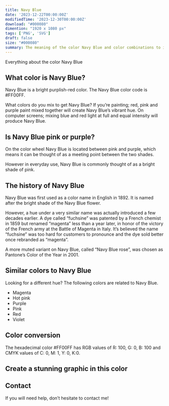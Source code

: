 ```yaml
---
title: Navy Blue
date: '2023-12-22T00:00:00Z'
modifiedTime: '2023-12-30T00:00:00Z'
download: "#000080"
dimention: "1920 x 1080 px"
tags: ['PNG', 'SVG']
draft: false
size: "#000080"
summary: The meaning of the color Navy Blue and color combinations to inspire your next design.
---
```


Everything about the color Navy Blue

## What color is Navy Blue?

Navy Blue is a bright purplish-red color. The Navy Blue color code is #FF00FF.

What colors do you mix to get Navy Blue? If you’re painting; red, pink and purple paint mixed together will create Navy Blue’s vibrant hue. On computer screens; mixing blue and red light at full and equal intensity will produce Navy Blue.

## Is Navy Blue pink or purple?

On the color wheel Navy Blue is located between pink and purple, which means it can be thought of as a meeting point between the two shades.

However in everyday use, Navy Blue is commonly thought of as a bright shade of pink.

## The history of Navy Blue

Navy Blue was first used as a color name in English in 1892. It is named after the bright shade of the Navy Blue flower.

However, a hue under a very similar name was actually introduced a few decades earlier. A dye called “fuchsine” was patented by a French chemist in 1859 but renamed “magenta” less than a year later, in honor of the victory of the French army at the Battle of Magenta in Italy. It’s believed the name “fuchsine” was too hard for customers to pronounce and the dye sold better once rebranded as “magenta”.

A more muted variant on Navy Blue, called “Navy Blue rose”, was chosen as Pantone’s Color of the Year in 2001.

## Similar colors to Navy Blue

Looking for a different hue? The following colors are related to Navy Blue.

- Magenta
- Hot pink
- Purple
- Pink
- Red
- Violet

## Color conversion

The hexadecimal color #FF00FF has RGB values of R: 100, G: 0, B: 100 and CMYK values of C: 0, M: 1, Y: 0, K:0.

<Table
  headers={['TYPES', 'VALUE', 'CSS']}
  rows={[
    ['HEX', 'ff00ff', 'ff00ff'],
    ['RGB DECIMAL', '255, 0, 255', 'rgb(255,0,255)'],
    ['CMYK', '0, 100, 0, 0', '-'],
    ['HSL', '300°, 100, 50', 'hsl(300°, 100%, 50%)']
  ]}
/>

## Create a stunning graphic in this color

## Contact

If you will need help, don’t hesitate to contact me!
